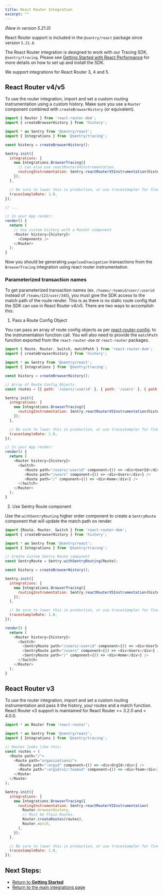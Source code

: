 ```yaml
---
title: React Router Integration
excerpt: ""
---
```


_(New in version 5.21.0)_

React Router support is included in the `@sentry/react` package since version `5.21.0`.

<Alert level="info" title="Note"><markdown>

The React Router integration is designed to work with our Tracing SDK, `@sentry/tracing`. Please see [Getting Started with React Performance](/product/performance/getting-started/?platform=react) for more details on how to set up and install the SDK.

</markdown></Alert>

We support integrations for React Router 3, 4 and 5.

## React Router v4/v5

To use the router integration, import and set a custom routing instrumentation using a custom history. Make sure you use a `Router` component combined with `createBrowserHistory` (or equivalent).

```js
import { Router } from 'react-router-dom';
import { createBrowserHistory } from 'history';

import * as Sentry from '@sentry/react';
import { Integrations } from '@sentry/tracing';

const history = createBrowserHistory();

Sentry.init({
  integrations: [
    new Integrations.BrowserTracing({
      // Can also use reactRouterV4Instrumentation
      routingInstrumentation: Sentry.reactRouterV5Instrumentation(history),
    });
  ],

  // Be sure to lower this in production, or use tracesSampler for finer control
  tracesSampleRate: 1.0,
});

// ...

// In your App render:
render() {
  return (
    // Use custom history with a Router component
    <Router history={history}>
      <Components />
    </Router>
  );
}
```

Now you should be generating `pageload`/`navigation` transactions from the `BrowserTracing` integration using react router instrumentation.

### Parameterized transaction names

To get parameterized transaction names (ex. `/teams/:teamid/user/:userid` instead of `/teams/123/user/345`), you must give the SDK access to the match path of the route render. This is as there is no static route config that the SDK can use in React Router v4/v5. There are two ways to accomplish this:

1. Pass a Route Config Object

You can pass an array of route config objects as per [react-router-config](https://github.com/ReactTraining/react-router/tree/master/packages/react-router-config). to the instrumentation function call. You will also need to provide the `matchPath` function exported from the `react-router-dom` or `react-router` packages.

```js
import { Route, Router, Switch, matchPath } from 'react-router-dom';
import { createBrowserHistory } from 'history';

import * as Sentry from '@sentry/react';
import { Integrations } from '@sentry/tracing';

const history = createBrowserHistory();

// Array of Route Config Objects
const routes = [{ path: '/users/:userid' }, { path: '/users' }, { path: '/' }];

Sentry.init({
  integrations: [
    new Integrations.BrowserTracing({
      routingInstrumentation: Sentry.reactRouterV5Instrumentation(history, routes, matchPath),
    });
  ],

  // Be sure to lower this in production, or use tracesSampler for finer control
  tracesSampleRate: 1.0,
});

// In your App render:
render() {
  return (
    <Router history={history}>
      <Switch>
         <Route path="/users/:userid" component={() => <div>UserId</div>} />
         <Route path="/users" component={() => <div>Users</div>} />
         <Route path="/" component={() => <div>Home</div>} />
      </Switch>
    </Router>
  );
}
```

2. Use Sentry Route component

Use the `withSentryRouting` higher order component to create a `SentryRoute` component that will update the match path on render.

```js
import {Route, Router, Switch } from 'react-router-dom';
import { createBrowserHistory } from 'history';

import * as Sentry from '@sentry/react';
import { Integrations } from '@sentry/tracing';

// Create Custom Sentry Route component
const SentryRoute = Sentry.withSentryRouting(Route);

const history = createBrowserHistory();

Sentry.init({
  integrations: [
    new Integrations.BrowserTracing({
      routingInstrumentation: Sentry.reactRouterV5Instrumentation(history),
    });
  ],

  // Be sure to lower this in production, or use tracesSampler for finer control
  tracesSampleRate: 1.0,
});

render() {
  return (
    <Router history={history}>
      <Switch>
        <SentryRoute path="/users/:userid" component={() => <div>UserId</div>} />
        <SentryRoute path="/users" component={() => <div>Users</div>} />
        <SentryRoute path="/" component={() => <div>Home</div>} />
      </Switch>
    </Router>
  );
}
```

## React Router v3

To use the router integration, import and set a custom routing instrumentation and pass it the history, your routes and a match function. React Router v3 support is maintained for React Router >= 3.2.0 and < 4.0.0.

```js
import * as Router from 'react-router';

import * as Sentry from '@sentry/react';
import { Integrations } from '@sentry/tracing';

// Routes looks like this:
const routes = (
  <Route path="/">
    <Route path="organizations/">
      <Route path=":orgid" component={() => <div>OrgId</div>} />
      <Route path=":orgid/v1/:teamid" component={() => <div>Team</div>} />
    </Route>
  </Route>
);

Sentry.init({
  integrations: [
    new Integrations.BrowserTracing({
      routingInstrumentation: Sentry.reactRouterV3Instrumentation(
        Router.browserHistory,
        // Must be Plain Routes.
        Router.createRoutes(routes),
        Router.match,
      ),
    });
  ],

  // Be sure to lower this in production, or use tracesSampler for finer control
  tracesSampleRate: 1.0,
});
```

## Next Steps:

- [Return to **Getting Started**](../../)
- [Return to the main integrations page](../)

